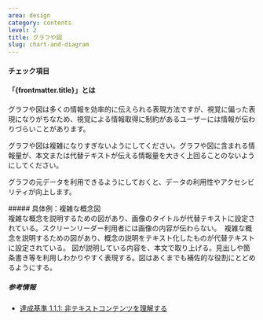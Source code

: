```yaml
---
area: design
category: contents
level: 2
title: グラフや図
slug: chart-and-diagram
---
```



#### チェック項目

<Checkpoint title="グラフの傾向や要点を簡潔にまとめ、テキストや代替テキストで提供する" />
<Checkpoint title="グラフの元データをHTMLの表で提供するか、ダウンロードできるようにする（有用な場合）" />
<Checkpoint title="図が伝えている情報をテキストや代替テキストで提供する" />

#### 「{frontmatter.title}」とは

<Level level={frontmatter.level} />

グラフや図は多くの情報を効率的に伝えられる表現方法ですが、視覚に偏った表現になりがちなため、視覚による情報取得に制約があるユーザーには情報が伝わりづらいことがあります。

グラフや図は複雑になりすぎないようにしてください。グラフや図に含まれる情報量が、本文または代替テキストが伝える情報量を大きく上回ることのないようにしてください。

グラフの元データを利用できるようにしておくと、データの利用性やアクセシビリティが向上します。

<Cases>
  <div slot="title">
    ##### 具体例：複雑な概念図
  </div>
  <Case span={2} type="bad" title="画像のタイトルのみ指定されている">
    複雑な概念を説明するための図があり、画像のタイトルが代替テキストに設定されている。スクリーンリーダー利用者には画像の内容が伝わらない。
  </Case>
  <Case span={2} type="good" title="複雑な図に具体的な代替テキストを設定する">
    <img
      slot="figure"
      src={chartAndDiagram.src}
      alt=""
      width={chartAndDiagram.width}
      height={chartAndDiagram.height}
      loading="lazy"
      decoding="async"
    />
    複雑な概念を説明するための図があり、概念の説明をテキスト化したものが代替テキストに設定されている。
  </Case>
  <Case span={2} type="good" title="本文を用いて概念について説明する">
    図が説明している内容を、本文で取り上げる。見出しや箇条書き等を利用しわかりやすく表現する。図はあくまでも補佐的な役割にとどめるようにする。
  </Case>
</Cases>

##### 参考情報

- [達成基準 1.1.1: 非テキストコンテンツを理解する](https://waic.jp/translations/WCAG21/Understanding/non-text-content.html)
